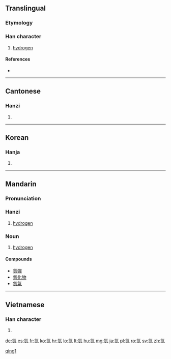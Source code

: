 {{also|氢}}
==Translingual==

===Etymology===
{{Han compound|气|輕|t1=gas|t2=light, of low density}}

===Han character===
{{Han char|rn=84|rad=气|as=07|sn=11|four=8011<sub>7</sub>|canj=人弓一女一 (ONMVM)|ids=⿹[[气]][[坙]]}}

# [[hydrogen]]

====References====
* {{Han ref|kx=0600.011|dkj=17068|hdz=32013.010|uh=6C2B|ud=27691|bh=B242|bd=45634}}

----

==Cantonese==

===Hanzi===
{{yue-hanzi|jyut=hing1|y=hing1|sim=氢}}

# {{defn|lang=yue|sort=气07}}

----

==Korean==

===Hanja===
{{ko-hanja|hangeul=경|eumhun=|rv=gyeong|mr=kyŏng|y=kyeng}}

# {{defn|lang=ko|sort=气07}}
----

==Mandarin==
{{zh-forms|s=氢}}

===Pronunciation===
{{Pinyin-IPA|qīng}}

===Hanzi===
{{cmn-hanzi|sim=氢|pin=[[qīng]] ([[qing1]])|wg=ch'ing<sup>1</sup>}}

# [[hydrogen]]

===Noun===
{{cmn-noun|t|pin=qīng|pint=qing1|tra=氫|sim=氢}}

# [[hydrogen]]

====Compounds====
* [[氫彈]]
* [[氫化物]]
* [[氫氣]]

[[Category:zh:Chemical elements|qing1]]

----

==Vietnamese==

===Han character===
{{vi-hantu|[[khinh]]|rs=气07}}

# {{defn|lang=vi|sort=气07}}

[[de:氫]]
[[es:氫]]
[[fr:氫]]
[[ko:氫]]
[[hr:氫]]
[[lo:氫]]
[[lt:氫]]
[[hu:氫]]
[[mg:氫]]
[[ja:氫]]
[[pl:氫]]
[[ro:氫]]
[[sv:氫]]
[[zh:氫]]